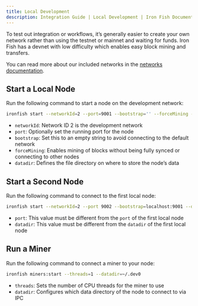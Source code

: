 ```yaml
---
title: Local Development
description: Integration Guide | Local Development | Iron Fish Documentation
---
```


To test out integration or workflows, it’s generally easier to create your own
network rather than using the testnet or mainnet and waiting for funds. Iron
Fish has a devnet with low difficulty which enables easy block mining and
transfers.

You can read more about our included networks in the [networks documentation](/developers/documentation/use-networks).

## Start a Local Node

Run the following command to start a node on the development network:

```sh
ironfish start --networkId=2 --port=9001 --bootstrap='' --forceMining --datadir=~/.dev0
```

- `networkId`: Network ID 2 is the development network
- `port`: Optionally set the running port for the node
- `bootstrap`: Set this to an empty string to avoid connecting to the default network
- `forceMining`: Enables mining of blocks without being fully synced or connecting to other nodes
- `datadir`: Defines the file directory on where to store the node’s data

## Start a Second Node

Run the following command to connect to the first local node:

```sh
ironfish start --networkId=2 --port 9002 --bootstrap=localhost:9001 --datadir=~/.dev1
```

- `port`: This value must be different from the `port` of the first local node
- `datadir`: This value must be different from the `datadir` of the first local node

## Run a Miner

Run the following command to connect a miner to your node:

```sh
ironfish miners:start --threads=1 --datadir=~/.dev0
```

- `threads`: Sets the number of CPU threads for the miner to use
- `datadir`: Configures which data directory of the node to connect to via IPC
